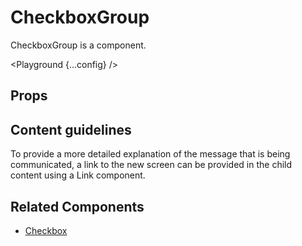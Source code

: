 
# CheckboxGroup

CheckboxGroup is a component.

<Playground {...config} />

## Props

<PropsTable propsConfig={config.props} />

## Content guidelines

To provide a more detailed explanation of the message that is being communicated, a link to the new screen can be provided in the child content using a Link component.

## Related Components

- [Checkbox](/checkbox)